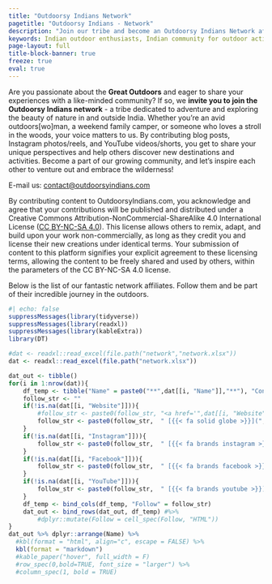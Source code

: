 ```yaml
---
title: "Outdoorsy Indians Network"
pagetitle: "Outdoorsy Indians - Network"
description: "Join our tribe and become an Outdoorsy Indians Network affiliate."
keywords: Indian outdoor enthusiasts, Indian community for outdoor activities, Network of outdoorsy people
page-layout: full
title-block-banner: true
freeze: true
eval: true
---
```


Are you passionate about the **Great Outdoors** and eager to share your experiences with a like-minded community? If so, we **invite you to join the Outdoorsy Indians network** - a tribe dedicated to adventure and exploring the beauty of nature in and outside India. Whether you're an avid outdoors[wo]man, a weekend family camper, or someone who loves a stroll in the woods, your voice matters to us. By contributing blog posts, Instagram photos/reels, and YouTube videos/shorts, you get to share your unique perspectives and help others discover new destinations and activities. Become a part of our growing community, and let's inspire each other to venture out and embrace the wilderness!

E-mail us: [contact@outdoorsyindians.com](mailto:contact@outdoorsyindians.com)

:::callout-note
By contributing content to OutdoorsyIndians.com, you acknowledge and agree that your contributions will be published and distributed under a Creative Commons Attribution-NonCommercial-ShareAlike 4.0 International License ([CC BY-NC-SA 4.0](https://creativecommons.org/licenses/by-nc-sa/4.0/)). This license allows others to remix, adapt, and build upon your work non-commercially, as long as they credit you and license their new creations under identical terms. Your submission of content to this platform signifies your explicit agreement to these licensing terms, allowing the content to be freely shared and used by others, within the parameters of the CC BY-NC-SA 4.0 license.
:::

Below is the list of our fantastic network affiliates. Follow them and be part of their incredible journey in the outdoors.  

```r
#| echo: false
suppressMessages(library(tidyverse))
suppressMessages(library(readxl))
suppressMessages(library(kableExtra))
library(DT)

#dat <- readxl::read_excel(file.path("network","network.xlsx"))
dat <- readxl::read_excel(file.path("network.xlsx"))

dat_out <- tibble()
for(i in 1:nrow(dat)){
    df_temp <- tibble("Name" = paste0("**",dat[[i, "Name"]],"**"), "Contributions" = dat[[i, "Contributions"]], "Type" = dat[[i, "Type"]])
    follow_str <- ""
    if(!is.na(dat[[i, "Website"]])){
        #follow_str <- paste0(follow_str, "<a href='",dat[[i, "Website"]],"'>", "{{< fa solid globe >}}","</a>")
        follow_str <- paste0(follow_str,  " [{{< fa solid globe >}}](",dat[[i, "Website"]],")")
    } 
    if(!is.na(dat[[i, "Instagram"]])){
        follow_str <- paste0(follow_str,  " [{{< fa brands instagram >}}](",dat[[i, "Instagram"]],")")
    }
    if(!is.na(dat[[i, "Facebook"]])){
        follow_str <- paste0(follow_str,  " [{{< fa brands facebook >}}](",dat[[i, "Facebook"]],")")
    }
    if(!is.na(dat[[i, "YouTube"]])){
        follow_str <- paste0(follow_str,  " [{{< fa brands youtube >}}](",dat[[i, "YouTube"]],")")
    }
    df_temp <- bind_cols(df_temp, "Follow" = follow_str)
    dat_out <- bind_rows(dat_out, df_temp) #%>%
        #dplyr::mutate(Follow = cell_spec(Follow, "HTML"))
}
dat_out %>% dplyr::arrange(Name) %>%
  #kbl(format = "html", align="c", escape = FALSE) %>%
  kbl(format = "markdown")   
  #kable_paper("hover", full_width = F)
  #row_spec(0,bold=TRUE, font_size = "larger") %>%
  #column_spec(1, bold = TRUE)
```

